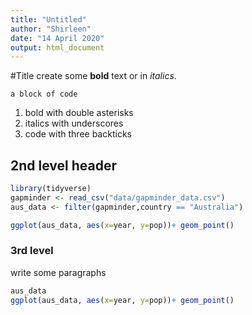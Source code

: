 ```yaml
---
title: "Untitled"
author: "Shirleen"
date: "14 April 2020"
output: html_document
---
```


#Title
create some **bold** text or in _italics_.

```
a block of code
```

1. bold with double asterisks
2. italics with underscores
3. code with three backticks

## 2nd level header
```r
library(tidyverse)
gapminder <- read_csv("data/gapminder_data.csv")
aus_data <- filter(gapminder,country == "Australia")

ggplot(aus_data, aes(x=year, y=pop))+ geom_point()
```
### 3rd level

write some paragraphs

```r
aus_data
ggplot(aus_data, aes(x=year, y=pop))+ geom_point()
```





